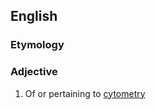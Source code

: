 ==English==

===Etymology===
{{confix|en|cyto|metric}}

===Adjective===
{{en-adj|-}}

# Of or pertaining to [[cytometry]]